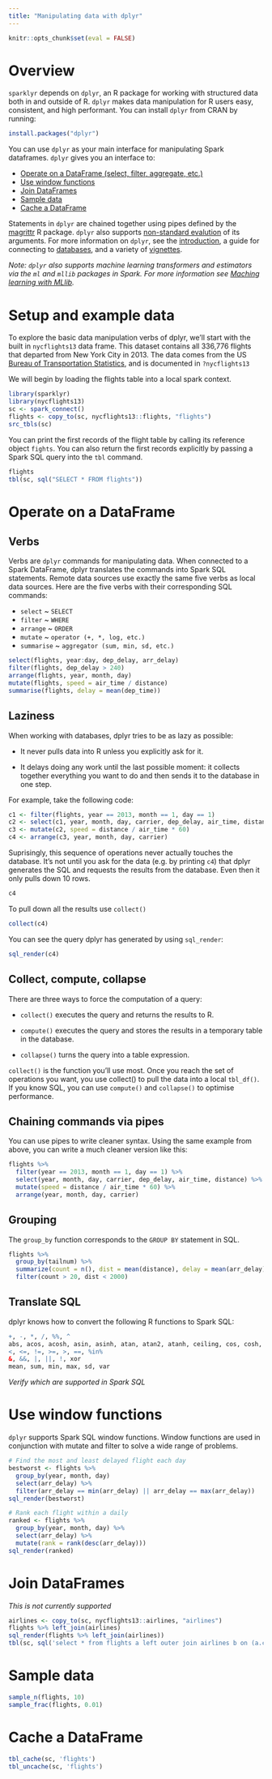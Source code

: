 ```yaml
---
title: "Manipulating data with dplyr"
---
```

<!-- Introduction:Docs/concepts/motivating example
Filtering
Aggregation
Sampling/Windowing
Table Caching-->

<!--sparklyr is an R package that provides a frontend to use Apache Spark from R. sparklyr provides a distributed data frame implementation that supports operations like selection, filtering, aggregation etc. (similar to R data frames, dplyr) but on large datasets. SparkR also supports distributed machine learning using MLlib.-->

<!--A DataFrame is a distributed collection of data organized into named columns. It is conceptually equivalent to a table in a relational database or a data frame in R, but with richer optimizations under the hood. DataFrames can be constructed from a wide array of sources such as: structured data files, tables in Hive, external databases, or existing local R data frames.-->


```r
knitr::opts_chunk$set(eval = FALSE)
```


# Overview

`sparklyr` depends on `dplyr`, an R package for working with structured data both in and outside of R. `dplyr` makes data manipulation for R users easy, consistent, and high performant. You can install `dplyr` from CRAN by running:

```r
install.packages("dplyr")
```

You can use `dplyr` as your main interface for manipulating Spark dataframes. `dplyr` gives you an interface to:

* [Operate on a DataFrame (select, filter, aggregate, etc.)](#operate-on-a-dataframe)
* [Use window functions](#use-window-functions)
* [Join DataFrames](#join-dataframes)
* [Sample data](#sample-data)
* [Cache a DataFrame](#cache-a-dataframe)

Statements in `dplyr` are chained together using pipes defined by the [magrittr](https://cran.r-project.org/web/packages/magrittr/vignettes/magrittr.html) R package. `dplyr` also supports [non-standard evalution](https://cran.r-project.org/web/packages/dplyr/vignettes/nse.html) of its arguments. For more information on `dplyr`, see the [introduction](https://cran.r-project.org/web/packages/dplyr/vignettes/introduction.html), a guide for connecting to [databases](https://cran.r-project.org/web/packages/dplyr/vignettes/databases.html), and a variety of [vignettes](https://cran.r-project.org/web/packages/dplyr/index.html).

*Note: `dplyr` also supports machine learning transformers and estimators via the `ml` and `mllib` packages in Spark. For more information see [Maching learning with MLlib](mllib.html).*

# Setup and example data

To explore the basic data manipulation verbs of dplyr, we'll start with the built in
`nycflights13` data frame. This dataset contains all 336,776 flights that departed from New York City in 2013. The data comes from the US [Bureau of Transportation Statistics](http://www.transtats.bts.gov/DatabaseInfo.asp?DB_ID=120&Link=0), and is documented in `?nycflights13`

We will begin by loading the flights table into a local spark context.

```r
library(sparklyr)
library(nycflights13)
sc <- spark_connect()
flights <- copy_to(sc, nycflights13::flights, "flights")
src_tbls(sc)
```

You can print the first records of the flight table by calling its reference object `fights`. You can also return the first records explicitly by passing a Spark SQL query into the `tbl` command.

```r
flights
tbl(sc, sql("SELECT * FROM flights"))
```

# Operate on a DataFrame

## Verbs

Verbs are `dplyr` commands for manipulating data. When connected to a Spark DataFrame, dplyr translates the commands into Spark SQL statements. Remote data sources use exactly the same five verbs as local data sources. Here are the five verbs with their corresponding SQL commands:

* `select` ~ `SELECT`
* `filter` ~ `WHERE`
* `arrange` ~ `ORDER`
* `mutate` ~ `operator (+, *, log, etc.)`
* `summarise` ~ `aggregator (sum, min, sd, etc.)`

```r
select(flights, year:day, dep_delay, arr_delay)
filter(flights, dep_delay > 240)
arrange(flights, year, month, day)
mutate(flights, speed = air_time / distance)
summarise(flights, delay = mean(dep_time))
```

## Laziness

When working with databases, dplyr tries to be as lazy as possible:

* It never pulls data into R unless you explicitly ask for it.

* It delays doing any work until the last possible moment: it collects together
  everything you want to do and then sends it to the database in one step.

For example, take the following code:

```r
c1 <- filter(flights, year == 2013, month == 1, day == 1)
c2 <- select(c1, year, month, day, carrier, dep_delay, air_time, distance)
c3 <- mutate(c2, speed = distance / air_time * 60)
c4 <- arrange(c3, year, month, day, carrier)
```

Suprisingly, this sequence of operations never actually touches the database. It's not until you ask for the data (e.g. by printing `c4`) that dplyr generates the SQL and requests the results from the database. Even then it only pulls down 10 rows.

```r
c4
```

To pull down all the results use `collect()`

```r
collect(c4)
```

You can see the query dplyr has generated by using `sql_render`:

```r
sql_render(c4)
```

## Collect, compute, collapse

There are three ways to force the computation of a query:

* `collect()` executes the query and returns the results to R.

* `compute()` executes the query and stores the results in a temporary table
  in the database.

* `collapse()` turns the query into a table expression.

`collect()` is the function you'll use most. Once you reach the set of operations you want, you use collect() to pull the data into a local `tbl_df()`. If you know SQL, you can use `compute()` and `collapse()` to optimise performance.

## Chaining commands via pipes

You can use pipes to write cleaner syntax. Using the same example from above, you can write a much cleaner version like this:

```r
flights %>%
  filter(year == 2013, month == 1, day == 1) %>%
  select(year, month, day, carrier, dep_delay, air_time, distance) %>%
  mutate(speed = distance / air_time * 60) %>%
  arrange(year, month, day, carrier)
```

## Grouping

The `group_by` function corresponds to the `GROUP BY` statement in SQL.

```r
flights %>%
  group_by(tailnum) %>%
  summarize(count = n(), dist = mean(distance), delay = mean(arr_delay)) %>%
  filter(count > 20, dist < 2000)
```

## Translate SQL

dplyr knows how to convert the following R functions to Spark SQL:

```r
+, -, *, /, %%, ^
abs, acos, acosh, asin, asinh, atan, atan2, atanh, ceiling, cos, cosh, cot, coth, exp, floor, log, log10, round, sign, sin, sinh, sqrt, tan, tanh
<, <=, !=, >=, >, ==, %in%
&, &&, |, ||, !, xor
mean, sum, min, max, sd, var
```
*Verify which are supported in Spark SQL*


# Use window functions

`dplyr` supports Spark SQL window functions. Window functions are used in conjunction with mutate and filter to solve a wide range of problems.

```r
# Find the most and least delayed flight each day
bestworst <- flights %>%
  group_by(year, month, day)
  select(arr_delay) %>% 
  filter(arr_delay == min(arr_delay) || arr_delay == max(arr_delay))
sql_render(bestworst)

# Rank each flight within a daily
ranked <- flights %>%
  group_by(year, month, day) %>%
  select(arr_delay) %>% 
  mutate(rank = rank(desc(arr_delay)))
sql_render(ranked)
```

# Join DataFrames

*This is not currently supported*

```r
airlines <- copy_to(sc, nycflights13::airlines, "airlines")
flights %>% left_join(airlines)
sql_render(flights %>% left_join(airlines))
tbl(sc, sql('select * from flights a left outer join airlines b on (a.carrier = b.carrier)'))
```


# Sample data

```r
sample_n(flights, 10)
sample_frac(flights, 0.01)
```


# Cache a DataFrame

```r
tbl_cache(sc, 'flights')
tbl_uncache(sc, 'flights')
```
